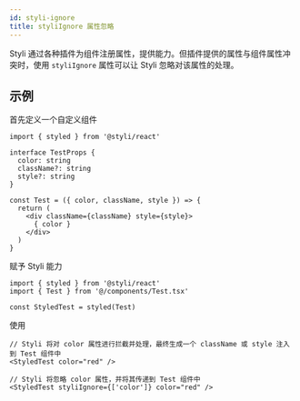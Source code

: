 ```yaml
---
id: styli-ignore
title: styliIgnore 属性忽略
---
```


Styli 通过各种插件为组件注册属性，提供能力。但插件提供的属性与组件属性冲突时，使用 `styliIgnore` 属性可以让 Styli 忽略对该属性的处理。

## 示例

首先定义一个自定义组件

```tsx title="src/components/Test.tsx"
import { styled } from '@styli/react'

interface TestProps {
  color: string
  className?: string
  style?: string
}

const Test = ({ color, className, style }) => {
  return (
    <div className={className} style={style}>
      { color }
    </div>
  )
}
```

赋予 Styli 能力

```tsx
import { styled } from '@styli/react'
import { Test } from '@/components/Test.tsx'

const StyledTest = styled(Test)
```

使用
```tsx
// Styli 将对 color 属性进行拦截并处理，最终生成一个 className 或 style 注入到 Test 组件中
<StyledTest color="red" />

// Styli 将忽略 color 属性，并将其传递到 Test 组件中
<StyledTest styliIgnore={['color']} color="red" />
```
